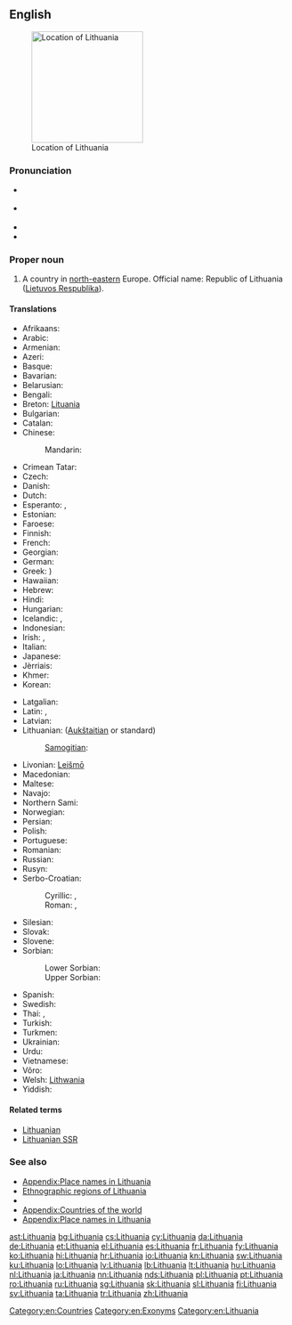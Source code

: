 ==English==
{{wikipedia}}
[[Image:EU_location_LIT.png|thumb|200px|Location of Lithuania]]

===Pronunciation===
* {{a|UK}} {{IPA|/ˌlɪθ.juˈeɪ.ni.ə/|/ˌlɪθ.uˈeɪ.ni.ə/}}
* {{a|US}} {{IPA|/ˌlɪθ.uˈeɪ.ni.ə/|/ˌlɪθ.uˈweɪ.ni.ə/}}
* {{audio|en-us-Lithuania.ogg|Audio (US)}}
* {{rhymes|eɪniə}}

===Proper noun===
{{en-proper noun}}

# A country in [[north-eastern]] Europe. Official name: Republic of Lithuania ([[Lietuvos Respublika]]).

====Translations====
{{trans-top|country}}
* Afrikaans: {{t-|af|Litaue}}
* Arabic: {{t-|ar|لتوانيا|f|tr=Litwaaniya}}
* Armenian: {{t-|hy|Լիտվա|tr=Litva}}
* Azeri: {{t+|az|Litva}}
* Basque: {{t+|eu|Lituania}}
* Bavarian: {{tø|bar|Litaun}}
* Belarusian: {{t-|be|Літва|f|tr=Litvá}}
* Bengali: {{t-|bn|লিথুয়ানিয়া|tr=lituyaniya|sc=Beng}}
* Breton: [[Lituania]]
* Bulgarian: {{t+|bg|Литва|f|tr=Litva}}
* Catalan: {{t+|ca|Lituània|f}}
* Chinese:
*: Mandarin: {{t-|cmn|立陶宛|tr=Lìtáowǎn|sc=Hani}}
* Crimean Tatar: {{tø|crh|Litvaniya}}
* Czech: {{t+|cs|Litva}}
* Danish: {{t+|da|Litauen}}
* Dutch: {{t+|nl|Litouwen}}
* Esperanto: {{t-|eo|Litovio}}, {{t-|eo|Litovujo}}
* Estonian: {{t+|et|Leedu}}
* Faroese: {{t+|fo|Litava|n}}
* Finnish: {{t+|fi|Liettua}}
* French: {{t+|fr|Lituanie|f}}
* Georgian: {{t-|ka|ლიტვა|tr=litva|sc=Geor}}
* German: {{t+|de|Litauen}}
* Greek: {{t+|el|Λιθουανία|f|tr=Lithouanía}})
* Hawaiian: {{tø|haw|Lituania}}
* Hebrew: {{t+|he|ליטא|f|tr=Lita|sc=Hebr}}
* Hindi: {{t+|hi|लिथुआनिया|tr=lithuāniyā|sc=Deva}}
* Hungarian: {{t+|hu|Litvánia}}
* Icelandic: {{t-|is|Litáen}}, {{t+|is|Litháen}}
* Indonesian: {{t-|id|Lithuania}}
* Irish: {{t-|ga|Liotuáin|f|alt=An Liotuáin}}, {{t-|ga|Poblacht na Liotuáine|f}}
* Italian: {{t+|it|Lituania|f}}
* Japanese: {{t+|ja|リトアニア|tr=Ritoania}}
* Jèrriais: {{tø|roa-jer|Lithuanie|f}}
* Khmer: {{t-|km|លីទុយអានី|tr=liituyaanii|sc=Khmr}}
* Korean: {{t+|ko|리투아니아|tr=Rituania|sc=Kore}}
{{trans-mid}}
* Latgalian: {{tø|ltg|Lītova|f}}
* Latin: {{t-|la|Lituania|f}}, {{t-|la|Lithuania|f}}
* Latvian: {{t+|lv|Lietuva|f}}
* Lithuanian: {{t+|lt|Lietuva|f}} ([[Aukštaitian]] or standard)
*: [[Samogitian]]: {{tø|sgs|Lietova|f}}
* Livonian: [[Leišmō]]
* Macedonian: {{t+|mk|Литванија|f|tr=Litvanija}}
* Maltese: {{t-|mt|Litwanja|f|alt=Il-Litwanja}}
* Navajo: {{tø|nv|Łitʼoowę́ęya}}
* Northern Sami: {{tø|se|Lietuva}}
* Norwegian: {{t+|no|Litauen}}
* Persian: {{t+|fa|لیتوانی|tr=Litvâni|sc=fa-Arab}}
* Polish: {{t+|pl|Litwa|f}}
* Portuguese: {{t+|pt|Lituânia}}
* Romanian: {{t+|ro|Lituania|f}}
* Russian: {{t+|ru|Литва|f|tr=Litvá}}
* Rusyn: {{tø|rue|Літва|f}}
* Serbo-Croatian:
*: Cyrillic: {{t-|sh|Литванија|f}}, {{t-|sh|Литва|f}}
*: Roman: {{t-|sh|Litvanija|f}}, {{t-|sh|Litva|f}}
* Silesian: {{tø|szl|Litwa|f}}
* Slovak: {{t-|sk|Litva|f}}
* Slovene: {{t+|sl|Litva|alt=Lítva|f}}
* Sorbian:
*: Lower Sorbian: {{tø|dsb|Litawska|f}}
*: Upper Sorbian: {{t-|hsb|Litawska|f}}
* Spanish: {{t+|es|Lituania}}
* Swedish: {{t+|sv|Litauen}}
* Thai: {{t-|th|ประเทศลิธัวเนีย|tr=bpràtêt lítuania|sc=Thai}}, {{t-|th|ลิธัวเนีย|tr=lítuania|sc=Thai}}
* Turkish: {{t+|tr|Litvanya}}
* Turkmen: {{t-|tk|Litwa}}
* Ukrainian: {{t+|uk|Литва|f|tr=Lytvá}}
* Urdu: {{t-|ur|لیتھوینیا|tr=lithuāniyā|sc=ur-Arab}}
* Vietnamese: {{t-|vi|Lítva}}
* Võro: {{tø|vro|Leedu}}
* Welsh: [[Lithwania]]
* Yiddish: {{t-|yi|ליטע|f|tr=lite|sc=Hebr}}
{{trans-bottom}}

====Related terms====
* [[Lithuanian]]
* [[Lithuanian SSR]]

===See also===
* [[Appendix:Place names in Lithuania]]
* [[:Template:Lithuania map|Ethnographic regions of Lithuania]]
* {{list:countries of Europe/en}}
* [[Appendix:Countries of the world]]
* [[Appendix:Place names in Lithuania]]

[[Category:en:Countries]]
[[Category:en:Exonyms]]
[[Category:en:Lithuania]]

[[ast:Lithuania]]
[[bg:Lithuania]]
[[cs:Lithuania]]
[[cy:Lithuania]]
[[da:Lithuania]]
[[de:Lithuania]]
[[et:Lithuania]]
[[el:Lithuania]]
[[es:Lithuania]]
[[fr:Lithuania]]
[[fy:Lithuania]]
[[ko:Lithuania]]
[[hi:Lithuania]]
[[hr:Lithuania]]
[[io:Lithuania]]
[[kn:Lithuania]]
[[sw:Lithuania]]
[[ku:Lithuania]]
[[lo:Lithuania]]
[[lv:Lithuania]]
[[lb:Lithuania]]
[[lt:Lithuania]]
[[hu:Lithuania]]
[[nl:Lithuania]]
[[ja:Lithuania]]
[[nn:Lithuania]]
[[nds:Lithuania]]
[[pl:Lithuania]]
[[pt:Lithuania]]
[[ro:Lithuania]]
[[ru:Lithuania]]
[[sg:Lithuania]]
[[sk:Lithuania]]
[[sl:Lithuania]]
[[fi:Lithuania]]
[[sv:Lithuania]]
[[ta:Lithuania]]
[[tr:Lithuania]]
[[zh:Lithuania]]